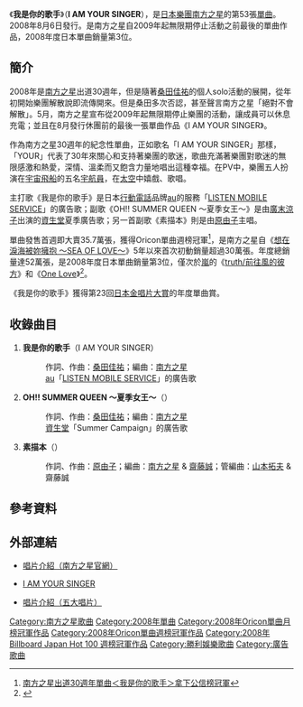 {{Infobox Single 
| Name           = I AM YOUR SINGER 
| Artist         = [[南方之星|南方之星]] 
| Released       = 2008年8月6日 
| Format         = 12cm [[CD|CD]]<br/>12英寸[[黑膠唱片|黑膠唱片]] 
| Recorded       = 2008年4月—6月
| Genre          = [[搖滾樂|搖滾]] 
| Length         = 13分25秒
| Label          = [[Victor_TAISHITA|Victor TAISHITA]] 
| Writer         = [[桑田佳祐|桑田佳祐]]<br />[[原由子|原由子]]
| Producer       = [[南方之星|南方之星]]
| Certification  = 雙白金（唱片，[[日本唱片協會|日本唱片協會]]）
| Chart position = *週榜第1位（[[Oricon|Oricon]]）
*2008年8月度月榜第1位（Oricon）
*2008年度年榜第3位（Oricon）
| Last single    = [[DIRTY_OLD_MAN_～再見夏天～|DIRTY OLD MAN ～再見夏天～]]<br />（2006年）
| This single    = '''我是你的歌手''' <br />（2008年）
| Next single    = 
}}
《'''我是你的歌手'''》（'''I AM YOUR SINGER'''），是[[日本|日本]][[樂團|樂團]][[南方之星|南方之星]]的第53張[[單曲|單曲]]。2008年8月6日發行。是南方之星自2009年起無限期停止活動之前最後的單曲作品，2008年度日本單曲銷量第3位。

==簡介==
2008年是[[南方之星|南方之星]]出道30週年，但是隨著[[桑田佳祐|桑田佳祐]]的個人solo活動的展開，從年初開始樂團解散說即流傳開來。但是桑田多次否認，甚至聲言南方之星「絕對不會解散」。5月，南方之星宣布從2009年起無限期停止樂團的活動，讓成員可以休息充電；並且在8月發行休團前的最後一張單曲作品《I AM YOUR SINGER》。

作為南方之星30週年的紀念性單曲，正如歌名「I AM YOUR SINGER」那樣，「YOUR」代表了30年來關心和支持著樂團的歌迷，歌曲充滿著樂團對歌迷的無限感激和熱愛，深情、溫柔而又飽含力量地唱出這種幸福。在PV中，樂團五人扮演在[[宇宙飛船|宇宙飛船]]的五名[[宇航員|宇航員]]，在[[太空|太空]]中嬉戲、歌唱。

主打歌《我是你的歌手》是日本[[行動電話|行動電話]]品牌[[au_(行動電話)|au]]的服務「[[au_LISTEN_MOBILE_SERVICE|LISTEN MOBILE SERVICE]]」的廣告歌；副歌《OH!! SUMMER QUEEN ～夏季女王～》是由[[廣末涼子|廣末涼子]]出演的[[資生堂|資生堂]]夏季廣告歌；另一首副歌《素描本》則是由[[原由子|原由子]]主唱。

單曲發售首週即大賣35.7萬張，獲得Oricon單曲週榜冠軍<ref>[http://www.hitoradio.com/news/6_1_1.php?news_id=69581 南方之星出道30週年單曲＜我是你的歌手＞拿下公信榜冠軍]</ref>，是南方之星自《[[想在淚海被妳擁抱_～SEA_OF_LOVE～|想在淚海被妳擁抱 ～SEA OF LOVE～]]》5年以來首次初動銷量超過30萬張。年度總銷量達52萬張，是2008年度日本單曲銷量第3位，僅次於[[嵐|嵐]]的《[[truth/前往風的彼方|truth/前往風的彼方]]》和《[[One_Love_(嵐)|One Love]]》<ref>{{Cite web |url=http://www.musictvprogram.com/corner-ranking-2008.html |script-title=ja:2008年間シングルランキング TOP100 |access-date=2010-07-09 |archive-url=https://web.archive.org/web/20101225010313/http://www.musictvprogram.com/corner-ranking-2008.html |archive-date=2010-12-25 |dead-url=yes }}</ref>。

《我是你的歌手》獲得第23回[[日本金唱片大賞|日本金唱片大賞]]的年度單曲賞。

==收錄曲目==
#'''我是你的歌手'''（I AM YOUR SINGER）
#:作詞、作曲：[[桑田佳祐|桑田佳祐]]；編曲：[[南方之星|南方之星]]
#:[[au_(行動電話)|au]]「[[au_LISTEN_MOBILE_SERVICE|LISTEN MOBILE SERVICE]]」的廣告歌
#'''OH!! SUMMER QUEEN ～夏季女王～'''（{{lang|ja|OH!! SUMMER QUEEN 〜夏の女王様〜}}）
#:作詞、作曲：[[桑田佳祐|桑田佳祐]]；編曲：[[南方之星|南方之星]]
#:[[資生堂|資生堂]]「Summer Campaign」的廣告歌
#'''素描本'''（{{lang|ja|すけっちぶっく}}）
#:作詞、作曲：[[原由子|原由子]]；編曲：[[南方之星|南方之星]] & [[齋藤誠|齋藤誠]]；管編曲：[[山本拓夫|山本拓夫]] & 齋藤誠

==參考資料==
{{reflist}}

==外部連結==
*{{ja}}[http://www.sas-fan.net/discography/items/VICL-39330.html 唱片介紹（南方之星官網）] {{Wayback|url=http://www.sas-fan.net/discography/items/VICL-39330.html |date=20130615054924 }}
*{{ja}}[http://www.sas-fan.net/iamyoursinger/ I AM YOUR SINGER] {{Wayback|url=http://www.sas-fan.net/iamyoursinger/ |date=20120701044733 }}
*{{zh-tw}}[http://www.5music.com.tw/CDList-C.asp?cdno=429445679448 唱片介紹（五大唱片）] {{Wayback|url=http://www.5music.com.tw/CDList-C.asp?cdno=429445679448 |date=20080926151115 }}

{{Southern All Stars}}
{{Oricon單曲月榜冠軍 (2000年代後期)|2008年8月}}
{{Oricon單曲週榜冠軍 (2008年)|2008年8月18日}}
{{Billboard JAPAN Hot 100 週榜冠軍 (2008年)|2008年8月18日}}

{{DEFAULTSORT:I Am Your Singer}}
[[Category:南方之星歌曲|Category:南方之星歌曲]]
[[Category:2008年單曲|Category:2008年單曲]]
[[Category:2008年Oricon單曲月榜冠軍作品|Category:2008年Oricon單曲月榜冠軍作品]]
[[Category:2008年Oricon單曲週榜冠軍作品|Category:2008年Oricon單曲週榜冠軍作品]]
[[Category:2008年_Billboard_Japan_Hot_100_週榜冠軍作品|Category:2008年 Billboard Japan Hot 100 週榜冠軍作品]]
[[Category:勝利娛樂歌曲|Category:勝利娛樂歌曲]]
[[Category:廣告歌曲|Category:廣告歌曲]]